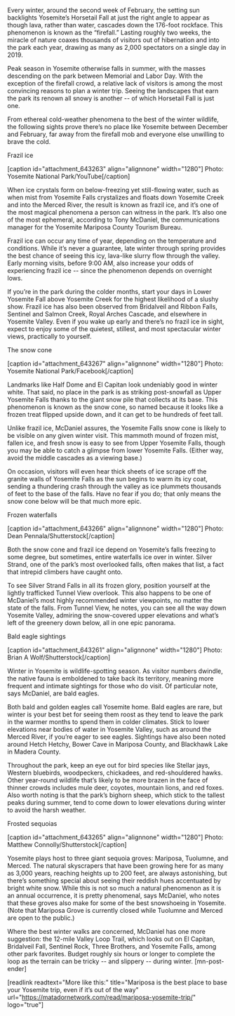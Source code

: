 Every winter, around the second week of February, the setting sun backlights Yosemite’s Horsetail Fall at just the right angle to appear as though lava, rather than water, cascades down the 176-foot rockface. This phenomenon is known as the “firefall.” Lasting roughly two weeks, the miracle of nature coaxes thousands of visitors out of hibernation and into the park each year, drawing as many as 2,000 spectators on a single day in 2019.

Peak season in Yosemite otherwise falls in summer, with the masses descending on the park between Memorial and Labor Day. With the exception of the firefall crowd, a relative lack of visitors is among the most convincing reasons to plan a winter trip. Seeing the landscapes that earn the park its renown all snowy is another -- of which Horsetail Fall is just one.

From ethereal cold-weather phenomena to the best of the winter wildlife, the following sights prove there’s no place like Yosemite between December and February, far away from the firefall mob and everyone else unwilling to brave the cold.

Frazil ice

[caption id="attachment_643263" align="alignnone" width="1280"] Photo: Yosemite National Park/YouTube[/caption]

When ice crystals form on below-freezing yet still-flowing water, such as when mist from Yosemite Falls crystalizes and floats down Yosemite Creek and into the Merced River, the result is known as frazil ice, and it’s one of the most magical phenomena a person can witness in the park. It’s also one of the most ephemeral, according to Tony McDaniel, the communications manager for the Yosemite Mariposa County Tourism Bureau. 

Frazil ice can occur any time of year, depending on the temperature and conditions. While it’s never a guarantee, late winter through spring provides the best chance of seeing this icy, lava-like slurry flow through the valley. Early morning visits, before 9:00 AM, also increase your odds of experiencing frazil ice -- since the phenomenon depends on overnight lows.

If you’re in the park during the colder months, start your days in Lower Yosemite Fall above Yosemite Creek for the highest likelihood of a slushy show. Frazil ice has also been observed from Bridalveil and Ribbon Falls, Sentinel and Salmon Creek, Royal Arches Cascade, and elsewhere in Yosemite Valley. Even if you wake up early and there’s no frazil ice in sight, expect to enjoy some of the quietest, stillest, and most spectacular winter views, practically to yourself.

The snow cone

[caption id="attachment_643267" align="alignnone" width="1280"] Photo: Yosemite National Park/Facebook[/caption]

Landmarks like Half Dome and El Capitan look undeniably good in winter white. That said, no place in the park is as striking post-snowfall as Upper Yosemite Falls thanks to the giant snow pile that collects at its base. This phenomenon is known as the snow cone, so named because it looks like a frozen treat flipped upside down, and it can get to be hundreds of feet tall.

Unlike frazil ice, McDaniel assures, the Yosemite Falls snow cone is likely to be visible on any given winter visit. This mammoth mound of frozen mist, fallen ice, and fresh snow is easy to see from Upper Yosemite Falls, though you may be able to catch a glimpse from lower Yosemite Falls. (Either way, avoid the middle cascades as a viewing base.)

On occasion, visitors will even hear thick sheets of ice scrape off the granite walls of Yosemite Falls as the sun begins to warm its icy coat, sending a thundering crash through the valley as ice plummets thousands of feet to the base of the falls. Have no fear if you do; that only means the snow cone below will be that much more epic. 

Frozen waterfalls

[caption id="attachment_643266" align="alignnone" width="1280"] Photo: Dean Pennala/Shutterstock[/caption]

Both the snow cone and frazil ice depend on Yosemite’s falls freezing to some degree, but sometimes, entire waterfalls ice over in winter. Silver Strand, one of the park’s most overlooked falls, often makes that list, a fact that intrepid climbers have caught onto.

To see Silver Strand Falls in all its frozen glory, position yourself at the lightly trafficked Tunnel View overlook. This also happens to be one of McDaniel’s most highly recommended winter viewpoints, no matter the state of the falls. From Tunnel View, he notes, you can see all the way down Yosemite Valley, admiring the snow-covered upper elevations and what’s left of the greenery down below, all in one epic panorama.

Bald eagle sightings

[caption id="attachment_643261" align="alignnone" width="1280"] Photo: Brian A Wolf/Shutterstock[/caption]

Winter in Yosemite is wildlife-spotting season. As visitor numbers dwindle, the native fauna is emboldened to take back its territory, meaning more frequent and intimate sightings for those who do visit. Of particular note, says McDaniel, are bald eagles.

Both bald and golden eagles call Yosemite home. Bald eagles are rare, but winter is your best bet for seeing them roost as they tend to leave the park in the warmer months to spend them in colder climates. Stick to lower elevations near bodies of water in Yosemite Valley, such as around the Merced River, if you’re eager to see eagles. Sightings have also been noted around Hetch Hetchy, Bower Cave in Mariposa County, and Blackhawk Lake in Madera County. 

Throughout the park, keep an eye out for bird species like Stellar jays, Western bluebirds, woodpeckers, chickadees, and red-shouldered hawks. Other year-round wildlife that’s likely to be more brazen in the face of thinner crowds includes mule deer, coyotes, mountain lions, and red foxes. Also worth noting is that the park’s bighorn sheep, which stick to the tallest peaks during summer, tend to come down to lower elevations during winter to avoid the harsh weather.

Frosted sequoias

[caption id="attachment_643265" align="alignnone" width="1280"] Photo: Matthew Connolly/Shutterstock[/caption]

Yosemite plays host to three giant sequoia groves: Mariposa, Tuolumne, and Merced. The natural skyscrapers that have been growing here for as many as 3,000 years, reaching heights up to 200 feet, are always astonishing, but there’s something special about seeing their reddish hues accentuated by bright white snow. While this is not so much a natural phenomenon as it is an annual occurrence, it is pretty phenomenal, says McDaniel, who notes that these groves also make for some of the best snowshoeing in Yosemite. (Note that Mariposa Grove is currently closed while Tuolumne and Merced are open to the public.)

Where the best winter walks are concerned, McDaniel has one more suggestion: the 12-mile Valley Loop Trail, which looks out on El Capitan, Bridalveil Fall, Sentinel Rock, Three Brothers, and Yosemite Falls, among other park favorites. Budget roughly six hours or longer to complete the loop as the terrain can be tricky -- and slippery -- during winter. [mn-post-ender]

[readlink readtext="More like this:" title="Mariposa is the best place to base your Yosemite trip, even if it’s out of the way"  url="https://matadornetwork.com/read/mariposa-yosemite-trip/" logo="true"]
